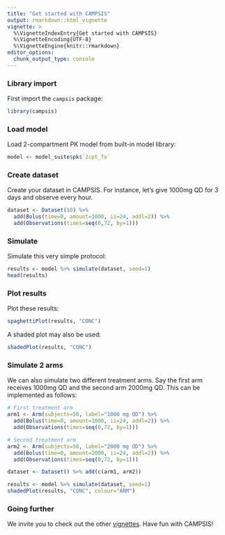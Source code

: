 ---
title: "Get started with CAMPSIS"
output: rmarkdown::html_vignette
vignette: >
  %\VignetteIndexEntry{Get started with CAMPSIS}
  %\VignetteEncoding{UTF-8}
  %\VignetteEngine{knitr::rmarkdown}
editor_options: 
  chunk_output_type: console
---

### Library import

First import the `campsis` package:

```{r, message=FALSE}
library(campsis)
```

### Load model

Load 2-compartment PK model from built-in model library:

```{r}
model <- model_suite$pk$`2cpt_fo`
```

### Create dataset

Create your dataset in CAMPSIS. For instance, let's give 1000mg QD for 3 days and observe every hour.

```{r}
dataset <- Dataset(10) %>%
  add(Bolus(time=0, amount=1000, ii=24, addl=2)) %>%
  add(Observations(times=seq(0,72, by=1)))
```

### Simulate

Simulate this very simple protocol:

```{r, message=F}
results <- model %>% simulate(dataset, seed=1)
head(results)
```

### Plot results

Plot these results:

```{r get_started_spaguetti_plot, fig.align='center', fig.height=4, fig.width=8}
spaghettiPlot(results, "CONC")
```

A shaded plot may also be used:

```{r get_started_shaded_plot, fig.align='center', fig.height=4, fig.width=8}
shadedPlot(results, "CONC")
```

### Simulate 2 arms

We can also simulate two different treatment arms. Say the first arm receives 1000mg QD and the second arm 2000mg QD. This can be implemented as follows:

```{r get_started_2arms_plot, fig.align='center', fig.height=4, fig.width=8, message=F}
# First treatment arm
arm1 <- Arm(subjects=50, label="1000 mg QD") %>%
  add(Bolus(time=0, amount=1000, ii=24, addl=2)) %>%
  add(Observations(times=seq(0,72, by=1)))

# Second treatment arm
arm2 <- Arm(subjects=50, label="2000 mg QD") %>%
  add(Bolus(time=0, amount=2000, ii=24, addl=2)) %>%
  add(Observations(times=seq(0,72, by=1)))

dataset <- Dataset() %>% add(c(arm1, arm2))

results <- model %>% simulate(dataset, seed=1)
shadedPlot(results, "CONC", colour="ARM")
```

### Going further

We invite you to check out the other [vignettes](https://calvagone.github.io/campsis.doc/articles/). Have fun with CAMPSIS!
